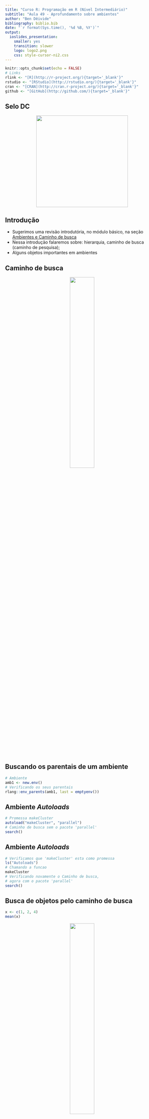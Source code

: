 ```yaml
---
title: "Curso R: Programação em R (Nível Intermediário)"
subtitle: "Aula 49 - Aprofundamento sobre ambientes"
author: "Ben Dêivide"
bibliography: biblio.bib
date: "`r format(Sys.time(), '%d %B, %Y')`"
output: 
  ioslides_presentation: 
    smaller: yes
    transition: slower
    logo: logo2.png
    css: style-cursor-ni2.css
---
```


```r
knitr::opts_chunk$set(echo = FALSE)
# Links
rlink <- "[R](http://r-project.org/){target='_blank'}"
rstudio <- "[RStudio](http://rstudio.org/){target='_blank'}"
cran <- "[CRAN](http://cran.r-project.org/){target='_blank'}"
github <- "[GitHub](http://github.com/){target='_blank'}"
```


<!--
YAML:
date: "`r format(Sys.time(), '%d %B, %Y')`"
=====
APRESENTACAO:

Inserir nas secoes:
{data-background=boards.jpg data-background-size=cover}
-->


## Selo DC

<center>
[![](SeloDC-preto.png){height=300 width=300}](https://bendeivide.github.io/dc/){target="_blank"}
</center>

## Introdução 

- Sugerimos uma revisão introdutória, no módulo básico, na seção [Ambientes e Caminho de busca](https://bendeivide.github.io/cursor/nbasico.html#search_path)
- Nessa introdução falaremos sobre: hierarquia, caminho de busca (caminho de pesquisa);
- Alguns objetos importantes em ambientes

## Caminho de busca

<center>
![](caminho_busca.png){width="40%"}
</center>

## Buscando os parentais de um ambiente

```r
# Ambiente
amb1 <- new.env()
# Verificando os seus parentais
rlang::env_parents(amb1, last = emptyenv())
```

## Ambiente *Autoloads*

```r
# Promessa makeCluster
autoload("makeCluster", "parallel")
# Caminho de busca sem o pacote 'parallel'
search()
```

## Ambiente *Autoloads*

```r
# Verificamos que 'makeCluster' esta como promessa
ls("Autoloads")
# Chamando a funcao
makeCluster
# Verificando novamente o Caminho de busca,
# agora com o pacote 'parallel'
search()
```

## Busca de objetos pelo caminho de busca

```r
x <- c(1, 2, 4)
mean(x)
```

<center>
![](caminho_busca2.png){width="40%"}
</center>

## Mais características dos ambientes

- Pode se conter
- Semântica de referência
- Sem ocorrência de cópias

## Aplicação

```r
# Ambiente
amb1 <- new.env(hash = FALSE)
# Inserindo objetos nesse ambiente
amb1$a <- c(1, 2, 4); amb1$b <- "a"; amb1$d <- TRUE
# Inspecao do objeto.
Internal(inspect(amb1))
## @0x000000000db22758 04 ENVSXP g0c0 [REF(1)] <0x000000000db22758>
## FRAME:
##  @0x000000000db213a8 02 LISTSXP g0c0 [REF(1)] 
##    TAG: @0x00000000078ebb28 01 SYMSXP g0c0 [MARK,REF(128)] "d"
##    @0x000000000db1fa38 10 LGLSXP g0c1 [REF(3)] (len=1, tl=0) 1
##    TAG: @0x000000000db1c4b8 01 SYMSXP g0c0 [REF(10)] "b"
##    @0x000000000db1fae0 16 STRSXP g0c1 [REF(3)] (len=1, tl=0)
##      @0x0000000006369e78 09 CHARSXP g0c1 [MARK,REF(14),gp=0x61] [ASCII] [cached] "a"
##    TAG: @0x0000000006483320 01 SYMSXP g0c0 [MARK,REF(60)] "a"
##    @0x000000000db186f8 14 REALSXP g0c3 [REF(1)] (len=3, tl=0) 1,2,4
ENCLOS:
##  @0x0000000005fda628 04 ENVSXP g0c0 [MARK,REF(65535),GL,gp=0x8000] <R_GlobalEnv>
```

## Aplicação

```r
amb1$a[2] <- 10
.Internal(inspect(amb1))
## @0x000000000db22758 04 ENVSXP g0c0 [REF(1)] <0x000000000db22758>
## FRAME:
##  @0x000000000db213a8 02 LISTSXP g0c0 [REF(1)] 
##    TAG: @0x00000000078ebb28 01 SYMSXP g0c0 [MARK,REF(128)] "d"
##    @0x000000000db1fa38 10 LGLSXP g0c1 [REF(3)] (len=1, tl=0) 1
##    TAG: @0x000000000db1c4b8 01 SYMSXP g0c0 [REF(10)] "b"
##    @0x000000000db1fae0 16 STRSXP g0c1 [REF(3)] (len=1, tl=0)
##      @0x0000000006369e78 09 CHARSXP g0c1 [MARK,REF(16),gp=0x61] [ASCII] [cached] "a"
##    TAG: @0x0000000006483320 01 SYMSXP g0c0 [MARK,REF(62)] "a"
##    @0x000000000db186f8 14 REALSXP g0c3 [REF(1)] (len=3, tl=0) 1,10,4
## ENCLOS:
##  @0x0000000005fda628 04 ENVSXP g0c0 [MARK,REF(65535),GL,gp=0x8000] <R_GlobalEnv>
parent.env(amb1)
## <environment: R_GlobalEnv>
```

## Ilustração da aplicação

<center>
![](ambiente2.png){width="70%"}
</center>

## Funções para trabalhar com ambientes

|Função| Objetivo|
|:----:|:-------:|
| `globalenv()` ou `.GlobalEnv` | Ambiente global|
| `baseenv()` | Ambiente do pacote *base*|
| `emptyenv()` | Ambiente vazio|
| `environment()` | Ambiente corrente|
|   `search()` | Lista o caminho de busca|
|    `new.env()` | Criando um ambiente|
|     `parent.env()` | Identificando o ambiente pai|
|     `parent.frame()` | Ambiente funcional de chamada|
|   `ls()` ou `ls.str()` | Descreve os objetos do ambiente|
|   `get()` | Acessa o(s) valor(es) dos objetos de um ambiente|
| `exists()` | Verificando a existência de um objeto em um ambiente|
| `identical()` | Verificando a equivalência de ambientes|

## Bons estudos!

<center>
[![](logo2.png){height=500 width=500}](https://bendeivide.github.io/courses/cursor/){target="_blank"}
</center>
